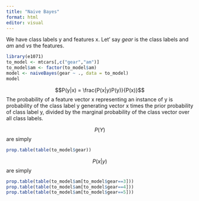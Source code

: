```yaml
---
title: "Naive Bayes"
format: html
editor: visual
---
```


We have class labels y and features x. Let' say *gear* is the class labels and *am* and *vs* the features. 

```r
library(e1071)
to_model <- mtcars[,c("gear","am")]
to_model$am <- factor(to_model$am)
model <- naiveBayes(gear ~ ., data = to_model)
model
```

$$P(y|x) = \frac{P(x|y)P(y)}{P(x)}$$
The probability of a feature vector x representing an instance of y is probability of the class label y generating vector x times the prior probability of class label y, divided by the marginal probability of the class vector over all class labels.

$$P(Y)$$ are simply

```r
prop.table(table(to_model$gear))
```

$$P(x|y)$$ are simply

```r
prop.table(table(to_model$am[to_model$gear==3]))
prop.table(table(to_model$am[to_model$gear==4]))
prop.table(table(to_model$am[to_model$gear==5]))
```